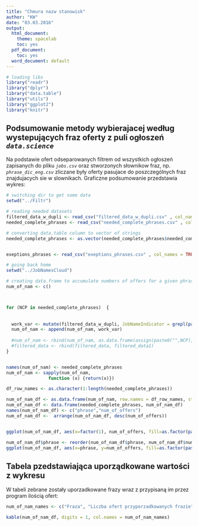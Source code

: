 ```yaml
---
title: "Chmura nazw stanowisk"
author: "KW"
date: "03.03.2016"
output:
  html_document:
    theme: spacelab
    toc: yes
  pdf_document:
    toc: yes
  word_document: default
---
```



```r
# loading libs
library("readr")
library("dplyr")
library("data.table")
library("utils")
library("ggplot2")
library("knitr")
```

## Podsumowanie metody wybierajacej według wystepujących fraz oferty z puli ogłoszeń *`data.science`*

Na podstawie ofert odseparowanych filtrem od wszystkich ogłoszeń zapisanych do pliku *`jobs.csv`* oraz stworzonych słownikow fraz, np. *`phrase_dic_eng.csv`* zliczane były oferty pasujace do poszczególnych fraz znajdujacych sie w slownikach. Graficzne podsumowanie przedstawia wykres: 


```r
# switching dir to get some data
setwd("../Filtr")

# reading needed datasets
filtered_data_w_dupli <- read_csv("filtered_data_w_dupli.csv" , col_names = TRUE)
needed_complete_phrases <- read_csv("needed_complete_phrases.csv" , col_names = TRUE)

# converting data.table column to vector of strings
needed_complete_phrases <- as.vector(needed_complete_phrases$needed_complete_phrases)


exeptions_phrases <- read_csv("exeptions_phrases.csv" , col_names = TRUE)

# going back home
setwd("../JobNamesCloud")

# creating data.frame to accumulate numbers of offers for a given phrase
num_of_nam <- c()



for (NCP in needed_complete_phrases)  {
 
 
  work_var <- mutate(filtered_data_w_dupli, JobNameIndicator = grepl(paste0(".*",NCP,".*"), href) )%>% summarize(sum(JobNameIndicator))
  num_of_nam <- append(num_of_nam, work_var)
  
  #num_of_nam <- rbind(num_of_nam, as.data.frame(assign(paste0("",NCP), work_var)))
  #filtered_data <- rbind(filtered_data, filtered_data1)
}


names(num_of_nam) <- needed_complete_phrases
num_of_nam <- sapply(num_of_nam, 
                function (x) {return(x)})

df_row_names <- as.character(1:length(needed_complete_phrases))

num_of_nam_df <- as.data.frame(num_of_nam, row.names = df_row_names, stringsAsFactors = FALSE)
num_of_nam_df <- data.frame(needed_complete_phrases, num_of_nam_df)
names(num_of_nam_df) <- c("phrase","num_of_offers")
num_of_nam_df <-  arrange(num_of_nam_df, desc(num_of_offers))


ggplot(num_of_nam_df, aes(x=factor(1), num_of_offers, fill=as.factor(paste(phrase, num_of_offers, sep = " - ")))) + geom_bar(stat="identity", width=1) + ggtitle("Czestosc wystepowania poszukiwanej frazy")+coord_polar(theta = "y") + theme(legend.position="right", legend.title=element_blank(), plot.title = element_text(lineheight=3, face="bold", color="black", size=12)) + xlab("")+ylab("")

num_of_nam_df$phrase <- reorder(num_of_nam_df$phrase, num_of_nam_df$num_of_offers, mean)
ggplot(num_of_nam_df, aes(x=phrase, y=num_of_offers, fill=as.factor(paste(phrase, num_of_offers, sep = " - ")))) + geom_bar(stat="identity", width=1) + ggtitle("Czestosc wystepowania poszukiwanej frazy")+ theme(legend.position="right", legend.title=element_blank(), plot.title = element_text(lineheight=3, face="bold", color="black", size=12)) + xlab("")+ylab("") + coord_flip() +scale_y_sqrt(breaks=c(0,1,5,10,50,100,200,500))

```

## Tabela pzedstawiająca uporządkowane wartości z wykresu

W tabeli zebrane zostały uporzadkowane frazy wraz z przypisaną im przez program ilością ofert:

```r
num_of_nam_names <- c("Fraza", "Liczba ofert przyporzadkowanych frazie")

kable(num_of_nam_df, digits = 1, col.names = num_of_nam_names)

```





